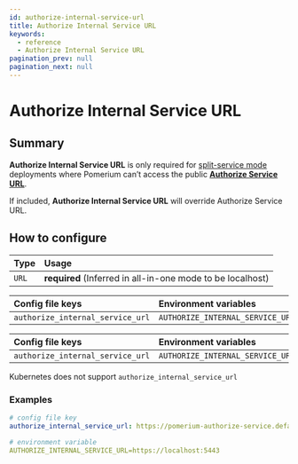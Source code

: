 ```yaml
---
id: authorize-internal-service-url
title: Authorize Internal Service URL
keywords:
  - reference
  - Authorize Internal Service URL
pagination_prev: null
pagination_next: null
---
```



# Authorize Internal Service URL

## Summary

**Authorize Internal Service URL** is only required for [split-service mode](/docs/internals/configuration#all-in-one-vs-split-service-mode) deployments where Pomerium can’t access the public [**Authorize Service URL**](/docs/reference/authorize-service-url).

If included, **Authorize Internal Service URL** will override Authorize Service URL.

## How to configure

| **Type** | **Usage** |
| :--- | :--- |
| `URL` | **required** (Inferred in all-in-one mode to be localhost) |

<Tabs>
<TabItem value="Core" label="Core">

| **Config file keys** | **Environment variables** |
| :--- | :--- |
| `authorize_internal_service_url` | `AUTHORIZE_INTERNAL_SERVICE_URL` |


</TabItem>
<TabItem value="Enterprise" label="Enterprise">

| **Config file keys** | **Environment variables** |
| :--- | :--- |
| `authorize_internal_service_url` | `AUTHORIZE_INTERNAL_SERVICE_URL` |

</TabItem>
<TabItem value="Kubernetes" label="Kubernetes">

Kubernetes does not support `authorize_internal_service_url`

</TabItem>
</Tabs>

### Examples

```yaml
# config file key
authorize_internal_service_url: https://pomerium-authorize-service.default.svc.cluster.local

# environment variable
AUTHORIZE_INTERNAL_SERVICE_URL=https://localhost:5443
```
